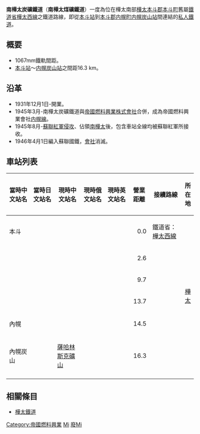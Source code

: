{{japanese|japanese=南樺太炭鉱鉄道|kana=みなみからふとたんこうてつどう|romaji=Minamikara-fudotankou-tetsudou}}

'''南樺太炭礦鐵道'''（'''南樺太煤礦鐵道'''）一度為位在樺太南部[[樺太廳|樺太]][[本斗郡|本斗郡]][[本斗町|本斗町]]舊屬[[鐵道省_(日本)|鐵道省]][[樺太西線|樺太西線]]之鐵道路線，即從[[本斗站|本斗站]]到[[本斗郡|本斗郡]][[内幌町|内幌町]][[内幌炭山站|内幌炭山站]]間連結的[[私人鐵道|私人鐵道]]。

==概要==
* 1067mm鐵軌間距。
* [[本斗站|本斗站]]～[[内幌炭山站|内幌炭山站]]之間距16.3 km。

==沿革==
* 1931年12月1日-開業。
* 1945年3月-南樺太炭礦鐵道與[[帝國燃料興業株式會社|帝國燃料興業株式會社]]合併，成為帝國燃料興業會社[[内幌線|内幌線]]。
* 1945年8月-[[庫頁島戰役|蘇聯紅軍侵攻]]、佔領[[庫頁島|南樺太]]後，包含車站全線均被蘇聯紅軍所接收。
* 1946年4月1日編入蘇聯國鐵，[[會社|會社]]消滅。
== 車站列表 ==
{| class="wikitable"
|-
!當時中文站名
!當時日文站名
!現時中文站名
!現時俄文站名
!現時英文站名
!style="width:2.5em;"|營業距離
!接續路線
!colspan="3"|所在地
|-
|本斗
|{{lang|ja|本斗}}
|{{link-ru|涅韋爾斯克站|Невельск (станция)|涅韋爾斯克}}
|{{lang|ru|Невельск}}
|{{lang|en|Nevelsk}}
|style="text-align:right;"|0.0
|鐵道省：[[樺太西線|樺太西線]]
|rowspan="6" style="width:1em;"|[[樺太廳|樺太]]
|rowspan="6" style="width:1em;"|[[本斗郡|本斗郡]]
|rowspan="2"|[[本斗町|本斗町]]
|-
|{{link-ja|吐鯤保站|吐鯤保駅|吐鯤保}}
|{{lang|ja|吐鯤保}}
|
|
|
|style="text-align:right;"|2.6
| 
|-
|{{link-ja|氣主站|気主駅|氣主}}
|{{lang|ja|気主}}
|
|
|
|style="text-align:right;"|9.7
| 
|rowspan="4"|[[內幌町|內幌町]]
|-
|{{link-ja|北內幌站|北内幌駅|北內幌}}
|{{lang|ja|北内幌}}
|
|
|
|style="text-align:right;"|13.7
| 
|-
|內幌
|{{lang|ja|内幌}}
|{{link-ru|戈爾諾扎沃茨克站|Горнозаводск (станция)|戈爾諾扎沃茨克}}
|{{lang|ru|Горнозаводск}}
|{{lang|en|Gornozavodsk}}
|style="text-align:right;"|14.5
| 
|-
|內幌炭山
|{{lang|ja|内幌炭山}}
|[[薩哈林斯克礦山站|薩哈林斯克礦山]]
|{{lang|ru|Шахта-Сахалинская}}
|{{lang|en|Shakhta-Sakalinskaya}}
|style="text-align:right;"|16.3
| 
|-
|}

==相關條目==

*[[樺太鐵道|樺太鐵道]]

{{南樺太炭礦鐵道}}
[[Category:帝國燃料興業|Category:帝國燃料興業]]
[[Category:已不存在的日本鐵路公司|Mi]]
[[Category:日本已停用的鐵路線|廢Mi]]